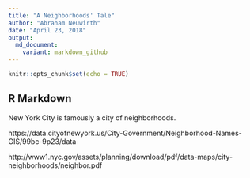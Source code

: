 ```yaml
---
title: "A Neighborhoods' Tale"
author: "Abraham Neuwirth"
date: "April 23, 2018"
output:
  md_document:
    variant: markdown_github
---
```


```r
knitr::opts_chunk$set(echo = TRUE)
```

## R Markdown

New York City is famously a city of neighborhoods. 

https://data.cityofnewyork.us/City-Government/Neighborhood-Names-GIS/99bc-9p23/data

http://www1.nyc.gov/assets/planning/download/pdf/data-maps/city-neighborhoods/neighbor.pdf